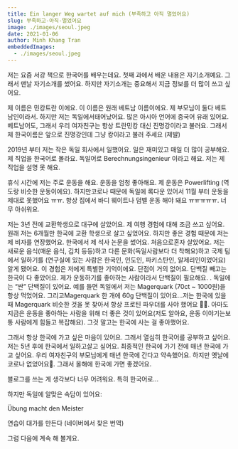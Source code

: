 ```yaml
---
title: Ein langer Weg wartet auf mich (부족하고 아직 멀었어요)
slug: 부족하고-아직-멀었어요
image: ./images/seoul.jpeg
date: 2021-01-06
author: Minh Khang Tran
embeddedImages:
  - ./images/seoul.jpeg
---
```



<GatsbyImage image={getImage(props.embeddedImages[0])} alt="Seoul" />

저는 요즘 서강 책으로 한국어를 배우는데요. 첫째 과에서 배운 내용은 자기소개예요. 그래서 맨날 자기소개를 썼어요. 하지만 자기소개는 중요해서 지금 정보를 더 많이 쓰고 싶어요.

제 이름은 민캉트란 이에요. 이 이름은 원래 베트남 이름이에요. 제 부모님이 둘다 베트남인이라서. 하지만 저는 독일에서태어났어요. 많은 아시아 언어에 중국어 유래 있어요. 베트남어도, 그래서 우리 여자친구는 항상 트란민캉 대신 진명강이라고 불러요. 그래서 제 한국이름은 앞으로 진명강인데 그냥 캉이라고 불러 주세요 (제발)

2019년 부터 저는 작은 독일 회사에서 일했어요. 일은 재미있고 매일 더 많이 공부해요. 제 직업을 한국어로 몰라요. 독일어로 Berechnungsingenieur 이라고 해요. 저는 제 직업을 설명 못 해요.

휴식 시간에 저는 주로 운동을 해요. 운동을 엄청 좋아해요. 제 운동은 Powerlifting (역도랑 비슷한 운동이에요). 하지만코로나 때문에 독일에 록다운 있어서 11월 부터 운동을 제대로 못했어요 ㅠㅠ. 항상 집에서 바디 웨이트나 덤벨 운동 해야 돼요 ㅠㅠㅠㅠㅠ. 너무 아쉬워요.

저는 3년 전에 교환학생으로 대구에 살았어요. 제 여행 경험에 대해 조금 쓰고 싶어요. 원래 저는 6개월만 한국에 교환 학생으로 살고 싶었어요. 하지만 좋은 경험 때문에 저는 제 비자를 연장했어요. 한국에서 제 석사 논문을 썼어요. 처음으로혼자 살았어요. 저는 새로운 음식(매운 음식, 김치 등등)하고 다른 문화(독일사람보다 더 착해요)하고 국제 팀에서 일하기를 (연구실에 있는 사람은 한국인, 인도인, 파키스탄인, 알제리인이었어요) 알게 됐어요. 이 경험은 저에게 특별한 기억이에요. 단점이 거의 없어요. 단백질 빼고는 한국이 다 좋았어요. 제가 운동하기를 좋아하는 사람이라서 단백질이 필요해요. . 독일에는 “싼” 단백질이 있어요. 예를 들면 독일에서 저는 Magerquark (70ct ~ 1000원)을 항상 먹었어요. 그리고Magerquark 한 개에 60g 단백질이 있어요...저는 한국에 있을 때 Magerquark 비슷한 것을 못 찾아서 항상 프로틴 파우더를 사야 했어요 🥲🥴. 아마도 지금은 운동을 좋아하는 사람을 위해 더 좋은 것이 있어요(저도 알아요, 운동 이야기는보통 사람에게 힘들고 복잡해요). 그것 말고는 한국에 사는 걸 좋아했어요.

그래서 항상 한국에 가고 싶은 마음이 있어요. 그래서 열심히 한국어를 공부하고 싶어요. 저는 5년 후에 한국에서 일하고살고 싶어요. 최종적인 한국에 가기 전에 매년 한국에 가고 싶어요. 우리 여자친구의 부모님에게 매년 한국에 간다고 약속했어요. 하지만 옛날에 코로나 없었어요🥲. 그래서 올해에 한국에 가면 좋겠어요.

블로그를 쓰는 게 생각보다 너무 어려워요. 특히 한국어로...

하지만 독일에 알맞은 속담이 있어요:

Übung macht den Meister

연습이 대가를 만든다 (네이버에서 찾은 번역)

그럼 다음에 계속 해 볼게요.
